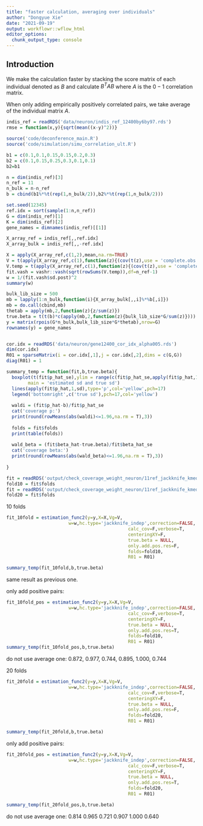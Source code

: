 ```yaml
---
title: "faster calculation, averaging over individuals"
author: "Dongyue Xie"
date: "2021-09-19"
output: workflowr::wflow_html
editor_options:
  chunk_output_type: console
---
```


## Introduction

We make the calculation faster by stacking the score matrix of each individual denoted as $B$ and calculate $B^TAB$ where $A$ is the $0-1$ correlation matrix.

When only adding empirically positively correlated pairs, we take average of the individual matrix $A$.

```r
indis_ref = readRDS('data/neuron/indis_ref_12400by6by97.rds')
rmse = function(x,y){sqrt(mean((x-y)^2))}
```

```r
source('code/deconference_main.R')
source('code/simulation/simu_correlation_ult.R')
```

```r

b1 = c(0.1,0.1,0.15,0.15,0.2,0.3)
b2 = c(0.1,0.15,0.25,0.3,0.1,0.1)
b2=b1

n = dim(indis_ref)[3]
n_ref = 11
n_bulk = n-n_ref
b = cbind(b1%*%t(rep(1,n_bulk/2)),b2%*%t(rep(1,n_bulk/2)))

set.seed(12345)
ref.idx = sort(sample(1:n,n_ref))
G = dim(indis_ref)[1]
K = dim(indis_ref)[2]
gene_names = dimnames(indis_ref)[[1]]

X_array_ref = indis_ref[,,ref.idx]
X_array_bulk = indis_ref[,,-ref.idx]

X = apply(X_array_ref,c(1,2),mean,na.rm=TRUE)
V = t(apply(X_array_ref,c(1),function(z){(cov(t(z),use = 'complete.obs'))}))/n_ref
V.temp = t(apply(X_array_ref,c(1),function(z){(cov(t(z),use = 'complete.obs'))}))
fit.vash = vashr::vash(sqrt(rowSums(V.temp)),df=n_ref-1)
w = 1/(fit.vash$sd.post)^2
summary(w)

bulk_lib_size = 500
mb = lapply(1:n_bulk,function(i){X_array_bulk[,,i]%*%b[,i]})
mb = do.call(cbind,mb)
thetab = apply(mb,2,function(z){z/sum(z)})
true.beta = t(t(b)*c(apply(mb,2,function(z){bulk_lib_size*G/sum(z)})))
y = matrix(rpois(G*n_bulk,bulk_lib_size*G*thetab),nrow=G)
rownames(y) = gene_names


cor.idx = readRDS('data/neuron/gene12400_cor_idx_alpha005.rds')
dim(cor.idx)
R01 = sparseMatrix(i = cor.idx[,1],j = cor.idx[,2],dims = c(G,G))
diag(R01) = 1
```

```r
summary_temp = function(fit,b,true.beta){
  boxplot(t(fit$p_hat_se),ylim = range(c(fit$p_hat_se,apply(fit$p_hat,1,sd,na.rm=T)),na.rm = T),
        main = 'estimated sd and true sd')
  lines(apply(fit$p_hat,1,sd),type='p',col='yellow',pch=17)
  legend('bottomright',c('true sd'),pch=17,col='yellow')
  
  waldi = (fit$p_hat-b)/fit$p_hat_se
  cat('coverage p:')
  print(round(rowMeans(abs(waldi)<=1.96,na.rm = T),3))
  
  folds = fit$folds
  print(table(folds))
  
  wald_beta = (fit$beta_hat-true.beta)/fit$beta_hat_se
  cat('coverage beta:')
  print(round(rowMeans(abs(wald_beta)<=1.96,na.rm = T),3))
  
}
```

```r
fit = readRDS('output/check_coverage_weight_neuron/11ref_jackknife_kmedoids01_10folds_rm_cor_alpha005.rds')
fold10 = fit$folds
fit = readRDS('output/check_coverage_weight_neuron/11ref_jackknife_kmedoids_20folds_alpha005.rds')
fold20 = fit$folds
```

10 folds

```r
fit_10fold = estimation_func2(y=y,X=X,Vg=V,
                       w=w,hc.type='jackknife_indep',correction=FALSE,
                                             calc_cov=F,verbose=T,
                                             centeringXY=F,
                                             true.beta = NULL,
                                             only.add.pos.res=F,
                                             folds=fold10,
                                             R01 = R01)

summary_temp(fit_10fold,b,true.beta)
```

same result as previous one.

only add positive pairs:

```r
fit_10fold_pos = estimation_func2(y=y,X=X,Vg=V,
                       w=w,hc.type='jackknife_indep',correction=FALSE,
                                             calc_cov=F,verbose=T,
                                             centeringXY=F,
                                             true.beta = NULL,
                                             only.add.pos.res=T,
                                             folds=fold10,
                                             R01 = R01)
summary_temp(fit_10fold_pos,b,true.beta)
```

do not use average one: 0.872, 0.977, 0.744, 0.895, 1.000, 0.744

20 folds

```r
fit_20fold = estimation_func2(y=y,X=X,Vg=V,
                       w=w,hc.type='jackknife_indep',correction=FALSE,
                                             calc_cov=F,verbose=T,
                                             centeringXY=F,
                                             true.beta = NULL,
                                             only.add.pos.res=F,
                                             folds=fold20,
                                             R01 = R01)

summary_temp(fit_20fold,b,true.beta)
```


only add positive pairs:

```r
fit_20fold_pos = estimation_func2(y=y,X=X,Vg=V,
                       w=w,hc.type='jackknife_indep',correction=FALSE,
                                             calc_cov=F,verbose=T,
                                             centeringXY=F,
                                             true.beta = NULL,
                                             only.add.pos.res=T,
                                             folds=fold20,
                                             R01 = R01)

summary_temp(fit_20fold_pos,b,true.beta)
```

do not use average one: 0.814 0.965 0.721 0.907 1.000 0.640
